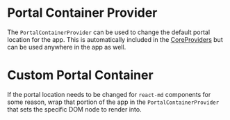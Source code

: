 # Portal Container Provider

The `PortalContainerProvider` can be used to change the default portal location
for the app. This is automatically included in the
[CoreProviders](./core-providers) but can be used anywhere in the app as well.

# Custom Portal Container

If the portal location needs to be changed for `react-md` components for some
reason, wrap that portion of the app in the `PortalContainerProvider` that sets
the specific DOM node to render into.

```demo source="./CustomPortalContainer.tsx"

```
